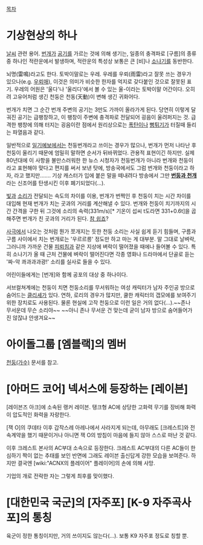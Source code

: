 [[목차]]

= 기상현상의 하나 =
[[날씨]] 관련 용어. [[번개]]가 [[공기]]를 가르는 것에 의해 생기는, 일종의 충격파로 [구름]의 종류 중 하나인 적란운에서 발생하며, 적란운의 특성상 보통은 큰 [비]나 [[소나기]]를 동반한다.

뇌명(雷鳴)라고도 한다. 토박이말로는 우레. 우레를 우뢰(雨雷)라고 잘못 쓰는 경우가 있으나(e.g. [[우뢰매]]), 이것은 의미가 비슷한 한자를 억지로 갖다붙인 것으로 잘못된 표기. 우레의 어원은 '울다'나 '울리다'에서 볼 수 있는 울-이라는 토박이말 어간이다. 오히려 고유어처럼 생긴 천둥은 천동(天動)이 변해 생긴 귀화어다.

번개가 치면 그 순간 번개 주변의 공기는 3만도 가까이 올라가게 된다. 당연히 이렇게 달궈진 공기는 급팽창하고, 이 팽창이 주변에 충격파로 전달되어 굉음이 울려퍼지는 것. 급격한 팽창에 의해 터지는 굉음이란 점에서 원리상으로는 [[폭탄]]이나 [[뻥튀기]]가 터질때 들리는 파열음과 같다.

일반적으로 [[일기예보]]에서는 천둥번개라고 쓰이는 경우가 많으나, 번개가 먼저 나타난 후 천둥이 울리기 때문에 엄밀히 말하면 순서가 뒤바뀌었다. 관용적 표현이긴 하지만. 실제 80년대에 이 사항을 불만스러워한 한 뉴스 시청자가 천둥번개가 아니라 번개와 천둥이라고 표현해야 맞다고 편지를 써서 보낸 탓에, 방송국에서도 그럼 번개와 천둥이라고 하자, 라고 했지만……. 기상 캐스터가 입에 붙은 말을 떼내려다 방송에서 그만 '''[[러시아식 유머|번둥과 천개]]'''라는 신조어를 탄생시킨 이후 폐기되었다(…).

[[빛]]과 [[소리]]가 전달되는 속도의 차이를 이용, 번개가 번쩍인 후 천둥이 치는 시간 차이를 대입해 현재 번개가 치는 곳과의 거리를 계산해낼 수 있다. 번개와 천둥이 치기까지의 시간 간격을 구한 뒤 그것에 소리의 속력(331m/s)[* 기온이 섭씨 t도라면 331+0.6t]을 곱해주면 번개가 친 곳과의 거리가 된다. [[참 쉽죠]]?

[[사극]]에서 나오는 것처럼 뭔가 쪼개지는 듯한 천둥 소리는 사실 쉽게 듣기 힘들며, 구름과 구름 사이에서 치는 번개로는 '우르르릉' 정도만 하고 마는 게 대부분. 말 그대로 날벼락, 그러니까 가까운 건물 [[피뢰침]]과 같은 지상에 벼락이 떨어졌을 때에나 들어볼 수 있다. 특히 소나기가 올 때 근처 건물에 벼락이 떨어진다면 각종 영화나 드라마에서 단골로 듣는 '짜-악 콰과과과광!' 소리를 실사로 들을 수 있다.

어린이들에게는 [번개]와 함께 공포의 대상 중 하나이다.

서브컬쳐계에는 천둥이 치면 천둥소리를 무서워하는 여성 캐릭터가 남자 주인공 방으로 숨어드는 [[클리셰]]가 있다. 연하, 로리의 경우가 많지만, 쿨한 캐릭터의 갭모에를 보여주기 위한 장치로도 사용된다. 물론 현실에 고작 천둥으로 이런 일은 거의 없다(…).~~존나 무서운데 무슨 소리야~~ ~~아니 존나 무서운 건 맞는데 굳이 남자 방으로 숨어들어가진 않잖냐 안생겨요~~

= 아이돌그룹 [엠블랙]의 멤버 =
[[천둥(가수)]] 문서를 참고.

= [아머드 코어] 넥서스에 등장하는 [레이븐] =
[레이븐즈 아크]에 소속된 랭커 레이븐.
탱크형 AC에 상당한 고화력 무기를 장비해 화력이 압도적인 화력을 자랑한다.

[잭 O]의 쿠데타 이후 갑작스레 아레나에서 사라지게 되는데, 아무래도 [크레스트]와 전속계약을 했기 때문이거나 아니면 잭 O의 방침이 마음에 들지 않아 스스로 떠난 것 같다.

이후 크레스트 본사의 AC부대 소속으로 등장한다. 크레스트 AC부대의 다른 AC들이 한심하기 짝이 없는 추태를 보인 반면에 그래도 레이븐 출신답게 강한 모습을 보여준다. 하지만 결국엔 [wiki:"ACNX의 플레이어" 플레이어]의 손에 의해 사망.

기업의 개로 전락한 자는 그렇게 최후를 맞이했다.

= [대한민국 국군]의 [자주포] [K-9 자주곡사포]의 통칭 =
육군이 정한 통칭이지만, 거의 쓰이지도 않는다(…). 보통 K9 자주포 정도로 칭할 뿐.
